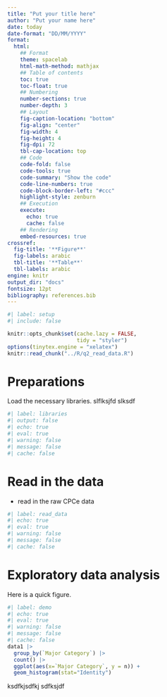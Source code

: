 ```yaml
---
title: "Put your title here"
author: "Put your name here"
date: today
date-format: "DD/MM/YYYY"
format: 
  html:
    ## Format
    theme: spacelab
    html-math-method: mathjax
    ## Table of contents
    toc: true
    toc-float: true
    ## Numbering
    number-sections: true
    number-depth: 3
    ## Layout
    fig-caption-location: "bottom"
    fig-align: "center"
    fig-width: 4
    fig-height: 4
    fig-dpi: 72
    tbl-cap-location: top
    ## Code
    code-fold: false
    code-tools: true
    code-summary: "Show the code"
    code-line-numbers: true
    code-block-border-left: "#ccc"
    highlight-style: zenburn
    ## Execution
    execute:
      echo: true
      cache: false
    ## Rendering
    embed-resources: true
crossref:
  fig-title: '**Figure**'
  fig-labels: arabic
  tbl-title: '**Table**'
  tbl-labels: arabic
engine: knitr
output_dir: "docs"
fontsize: 12pt
bibliography: references.bib
---
```

 
```r
#| label: setup
#| include: false

knitr::opts_chunk$set(cache.lazy = FALSE,
                      tidy = "styler")
options(tinytex.engine = "xelatex")
knitr::read_chunk("../R/q2_read_data.R")
```

# Preparations
Load the necessary libraries.  slflksjfd slksdf 

```r
#| label: libraries
#| output: false
#| echo: true
#| eval: true
#| warning: false
#| message: false
#| cache: false
```

# Read in the data

- read in the raw CPCe data

```r
#| label: read_data
#| echo: true
#| eval: true
#| warning: false
#| message: false
#| cache: false
```


# Exploratory data analysis

Here is a quick figure.

```r
#| label: demo
#| echo: true
#| eval: true
#| warning: false
#| message: false
#| cache: false
data1 |>
  group_by(`Major Category`) |> 
  count() |> 
  ggplot(aes(x=`Major Category`, y = n)) +
  geom_histogram(stat="Identity")
```
ksdfkjsdfkj
sdfksjdf



